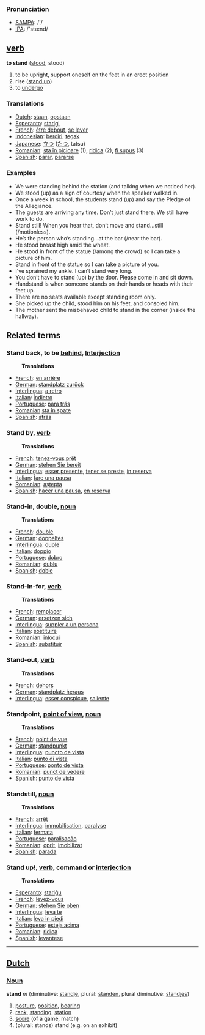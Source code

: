 === Pronunciation ===
*[[w:SAMPA|SAMPA]]: /'/
*[[w:IPA|IPA]]: /'stænd/

== [[verb]] ==

'''to stand''' ([[stood]], stood)

# to be upright, support oneself on the feet in an erect position
# rise ([[stand up]])
# to [[undergo]]

=== Translations ===
*[[Dutch]]: [[staan]], [[opstaan]]
*[[Esperanto]]: [[starigi]]
*[[French]]: [[être debout]], [[se lever]]
*[[Indonesian]]: [[diri|berdiri]], [[tegak]]
*[[Japanese]]: [[立つ]] ([[たつ]], tatsu)
*[[Romanian]]: [[sta în picioare]] (1), [[ridica]] (2), [[fi supus]] (3)
*[[Spanish]]: [[parar]], [[pararse]]

=== Examples ===
<ul>
	<li>We were standing behind the station (and talking when we noticed her).
	<li>We stood (up) as a sign of courtesy when the speaker walked in.
	<li>Once a week in school, the students stand (up) and say the Pledge of the Allegiance.
	<li>The guests are arriving any time. Don’t just stand there. We still have work to do.
	<li>Stand still! When you hear that, don’t move and stand…still (/motionless).
	<li>He’s the person who’s standing…at the bar (/near the bar).
	<li>He stood breast high amid the wheat.
	<li>He stood in front of the statue (/among the crowd) so I can take a picture of him.
	<li>Stand in front of the statue so I can take a picture of you.
	<li>I’ve sprained my ankle. I can’t stand very long.
	<li>You don’t have to stand (up) by the door. Please come in and sit down.
	<li>Handstand is when someone stands on their hands or heads with their feet up.
	<li>There are no seats available except standing room only.
	<li>She picked up the child, stood him on his feet, and consoled him.
	<li>The mother sent the misbehaved child to stand in the corner (inside the hallway).
</ul>


== Related terms ==
===Stand back, to be [[behind]], [[Interjection]]=== 
:'''Translations''' 
*[[French]]: [[en arrière]] 
*[[German]]: [[standplatz zurück]] 
*[[Interlingua]]: [[a retro]] 
*[[Italian]]: [[indietro]] 
*[[Portuguese]]: [[para trás]] 
*[[Romanian]] [[sta în spate]]
*[[Spanish]]: [[atrás]]
 
===Stand by, [[verb]]===
:'''Translations''' 
*[[French]]: [[tenez-vous prêt]] 
*[[German]]: [[stehen Sie bereit]] 
*[[Interlingua]]: [[esser presente]], [[tener se preste]], [[in reserva]] 
*[[Italian]]: [[fare una pausa]] 
*[[Romanian]]: [[aştepta]]
*[[Spanish]]: [[hacer una pausa]], [[en reserva]] 

===Stand-in, double, [[noun]]=== 
:'''Translations''' 
*[[French]]: [[double]] 
*[[German]]: [[doppeltes]] 
*[[Interlingua]]: [[duple]] 
*[[Italian]]: [[doppio]] 
*[[Portuguese]]: [[dobro]]
*[[Romanian]]: [[dublu]] 
*[[Spanish]]: [[doble]] 

===Stand-in-for, [[verb]]=== 
:'''Translations ''' 
*[[French]]: [[remplacer]] 
*[[German]]: [[ersetzen sich]] 
*[[Interlingua]]: [[suppler a un persona]] 
*[[Italian]]: [[sostituire]] 
*[[Romanian]]: [[înlocui]]
*[[Spanish]]: [[substituir]]
 
===Stand-out, [[verb]]===
:'''Translations''' 
*[[French]]: [[dehors]] 
*[[German]]: [[standplatz heraus]] 
*[[Interlingua]]: [[esser conspicue]], [[saliente]] 

===Standpoint, [[point of view]], [[noun]]=== 
:'''Translations'''
*[[French]]: [[point de vue]] 
*[[German]]: [[standpunkt]] 
*[[Interlingua]]: [[puncto de vista]] 
*[[Italian]]: [[punto di vista]] 
*[[Portuguese]]: [[ponto de vista]]
*[[Romanian]]: [[punct de vedere]] 
*[[Spanish]]: [[punto de vista]] 

===Standstill, [[noun]]===
:'''Translations''' 
*[[French]]: [[arrêt]] 
*[[Interlingua]]: [[immobilisation]], [[paralyse]] 
*[[Italian]]: [[fermata]] 
*[[Portuguese]]: [[paralisação]] 
*[[Romanian]]: [[oprit]], [[imobilizat]]
*[[Spanish]]: [[parada]] 

===Stand up!, [[verb]], command or [[interjection]]===
:'''Translations'''
*[[Esperanto]]: [[stariĝu]]
*[[French]]: [[levez-vous]] 
*[[German]]: [[stehen Sie oben]] 
*[[Interlingua]]: [[leva te]] 
*[[Italian]]: [[leva in piedi]] 
*[[Portuguese]]: [[esteja acima]] 
*[[Romanian]]: [[ridica]]
*[[Spanish]]: [[levantese]]

----

==[[Dutch]]==

===[[Noun]]===
'''stand''' ''m'' (diminutive: [[standje]], plural: [[standen]], plural diminutive: [[standjes]])

# [[posture]], [[position]], [[bearing]]
# [[rank]], [[standing]], [[station]]
# [[score]] (of a game, match)
# (plural: stands) stand (e.g. on an exhibit)